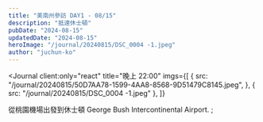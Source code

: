 ```yaml
---
title: "美南州參訪 DAY1 - 08/15"
description: "抵達休士頓"
pubDate: "2024-08-15"
updatedDate: "2024-08-15"
heroImage: "/journal/20240815/DSC_0004 -1.jpeg"
author: "juchun-ko"
---
```



<Journal
  client:only="react"
  title="晚上 22:00"
  imgs={[
    {
      src: "/journal/20240815/50D7AA78-1599-4AA8-8568-9D51479C8145.jpeg",
    },
    { src: "/journal/20240815/DSC_0004 -1.jpeg" },
  ]}
>
  從桃園機場出發到休士頓 George Bush Intercontinental Airport.
</Journal>
;

